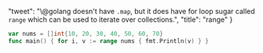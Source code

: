   "tweet": "\\@golang doesn't have `.map`, but it does have for loop sugar called `range` which can be used to iterate over collections.",
  "title": "range"
}
        
```go
var nums = []int{10, 20, 30, 40, 50, 60, 70}
func main() { for i, v := range nums { fmt.Println(v) } }

```

```
